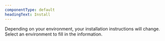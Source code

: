 ```yaml
---
componentType: default
headingText: Install 
---
```


Depending on your environment, your installation instructions will change. Select an environment to fill in the information.

